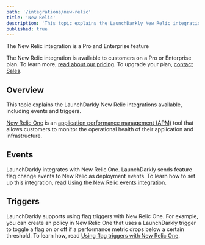 ```yaml
---
path: '/integrations/new-relic'
title: 'New Relic'
description: 'This topic explains the LaunchDarkly New Relic integrations available, including events and triggers.'
published: true
---
```


<Callout intent="primary">
<CalloutTitle>The New Relic integration is a Pro and Enterprise feature</CalloutTitle>
<CalloutDescription>

The New Relic integration is available to customers on a Pro or Enterprise plan. To learn more, [read about our pricing](https://launchdarkly.com/pricing/). To upgrade your plan, [contact Sales](https://launchdarkly.com/contact-sales/).

</CalloutDescription>
</Callout>

## Overview

This topic explains the LaunchDarkly New Relic integrations available, including events and triggers.

[New Relic One](https://www.newrelic.com/) is an [application performance management (APM)](https://en.m.wikipedia.org/wiki/Application_performance_management) tool that allows customers to monitor the operational health of their application and infrastructure.

## Events

LaunchDarkly integrates with New Relic One. LaunchDarkly sends feature flag change events to New Relic as deployment events. To learn how to set up this integration, read [Using the New Relic events integration](/integrations/new-relic/events).

## Triggers

LaunchDarkly supports using flag triggers with New Relic One. For example, you can create an policy in New Relic One that uses a LaunchDarkly trigger to toggle a flag on or off if a performance metric drops below a certain threshold. To learn how, read [Using flag triggers with New Relic One](/integrations/new-relic/triggers).
